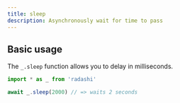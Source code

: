 ```yaml
---
title: sleep
description: Asynchronously wait for time to pass
---
```


## Basic usage

The `_.sleep` function allows you to delay in milliseconds.

```ts
import * as _ from 'radashi'

await _.sleep(2000) // => waits 2 seconds
```

